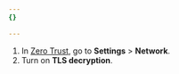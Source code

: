 ```yaml
---
{}

---
```


1. In [Zero Trust](https://one.dash.cloudflare.com/), go to **Settings** > **Network**.
2. Turn on **TLS decryption**.
